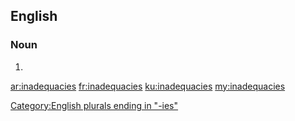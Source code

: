 ==English==

===Noun===
{{head|en|plural}}

# {{plural of|inadequacy|lang=en}}

[[Category:English plurals ending in "-ies"]]

[[ar:inadequacies]]
[[fr:inadequacies]]
[[ku:inadequacies]]
[[my:inadequacies]]
